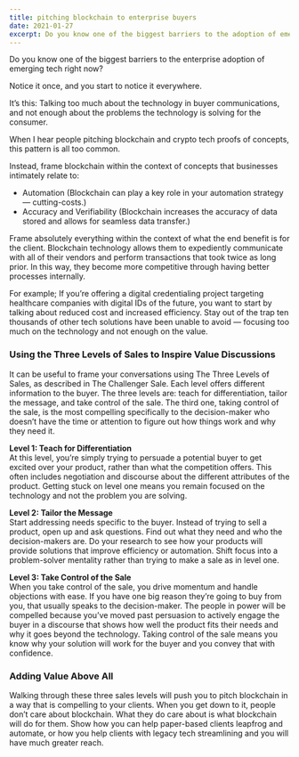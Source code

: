```yaml
---
title: pitching blockchain to enterprise buyers
date: 2021-01-27
excerpt: Do you know one of the biggest barriers to the adoption of emerging tech right now? Notice it once, and you start to notice it everywhere.
---
```


Do you know one of the biggest barriers to the enterprise adoption of emerging tech right now?  
  
Notice it once, and you start to notice it everywhere.  
  
It’s this: Talking too much about the technology in buyer communications, and not enough about the problems the technology is solving for the consumer.  
  
When I hear people pitching blockchain and crypto tech proofs of concepts, this pattern is all too common.  
  
Instead, frame blockchain within the context of concepts that businesses intimately relate to:  
  

*   Automation (Blockchain can play a key role in your automation strategy — cutting-costs.)
*   Accuracy and Verifiability (Blockchain increases the accuracy of data stored and allows for seamless data transfer.)

  
Frame absolutely everything within the context of what the end benefit is for the client. Blockchain technology allows them to expediently communicate with all of their vendors and perform transactions that took twice as long prior. In this way, they become more competitive through having better processes internally.  
  
For example; If you’re offering a digital credentialing project targeting healthcare companies with digital IDs of the future, you want to start by talking about reduced cost and increased efficiency. Stay out of the trap ten thousands of other tech solutions have been unable to avoid — focusing too much on the technology and not enough on the value.  
  

  

### Using the Three Levels of Sales to Inspire Value Discussions

  

It can be useful to frame your conversations using The Three Levels of Sales, as described in The Challenger Sale. Each level offers different information to the buyer. The three levels are: teach for differentiation, tailor the message, and take control of the sale. The third one, taking control of the sale, is the most compelling specifically to the decision-maker who doesn’t have the time or attention to figure out how things work and why they need it.  
  
**Level 1: Teach for Differentiation**  
At this level, you’re simply trying to persuade a potential buyer to get excited over your product, rather than what the competition offers. This often includes negotiation and discourse about the different attributes of the product. Getting stuck on level one means you remain focused on the technology and not the problem you are solving.  
  
**Level 2: Tailor the Message**  
Start addressing needs specific to the buyer. Instead of trying to sell a product, open up and ask questions. Find out what they need and who the decision-makers are. Do your research to see how your products will provide solutions that improve efficiency or automation. Shift focus into a problem-solver mentality rather than trying to make a sale as in level one.  
  
**Level 3: Take Control of the Sale**  
When you take control of the sale, you drive momentum and handle objections with ease. If you have one big reason they’re going to buy from you, that usually speaks to the decision-maker. The people in power will be compelled because you’ve moved past persuasion to actively engage the buyer in a discourse that shows how well the product fits their needs and why it goes beyond the technology. Taking control of the sale means you know why your solution will work for the buyer and you convey that with confidence.  
  

### Adding Value Above All

Walking through these three sales levels will push you to pitch blockchain in a way that is compelling to your clients. When you get down to it, people don’t care about blockchain. What they do care about is what blockchain will do for them. Show how you can help paper-based clients leapfrog and automate, or how you help clients with legacy tech streamlining and you will have much greater reach.